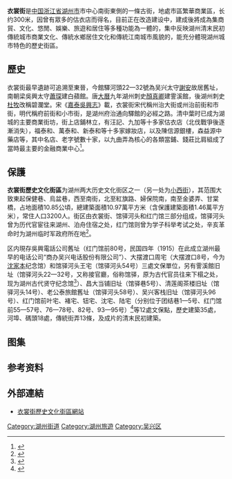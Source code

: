 {{Infobox Guangzhou Road
|中文道路名称= 衣裳街
|道路名称拼音= YiShang Jie
|图片= File:Yi Shang Road.jpg
|图片说明= 
|道路属性= 歷史文化保護街區
|道路总长度= 
|所在地区= [[浙江省|浙江省]][[湖州市|湖州市]]
|起点= 南街
|终点= 红旗路 
|命名缘由= 因曾有眾多的估衣店而得名
|道路旧名=  
|路段主要建筑= 吳興電話公司舊址、大摆渡口周宅、馆驿河头王宅、霅溪館
}}

'''衣裳街'''是[[中国|中国]][[浙江省|浙江省]][[湖州市|湖州市]]市中心南街東側的一條古街，地處市區繁華商業區，长约300米，因曾有眾多的估衣店而得名，目前正在改造建设中，建成後將成為集商貿、文化、悠閒、娛樂、旅遊和居住等多種功能為一體的，集中反映湖州清末民初傳統城市商業文化、傳統水鄉居住文化和傳統江南城市風貌的，能充分體現湖州城市特色的歷史街區。

== 歷史 ==
衣裳街最早遺跡可追溯至東晉，今館驛河頭22—32號為吴兴太守[[謝安|謝安]]故居舊址，南朝梁吳興太守[[蕭琛|蕭琛]]建白蘋館。唐[[大曆|大曆]]九年湖州刺史[[顏真卿|顏真卿]]建霅溪館，後湖州刺史[[杜牧|杜牧]]改稱碧瀾堂。宋《[[嘉泰吳興志|嘉泰吳興志]]》載，衣裳街宋代稱州治大街或州治前街和市街，明代稱府前街和小市街，是湖州府治通向驛館的必經之路。清中葉时已成为湖城的主要商業街坊，街上店鋪林立，有汪記、九加等十多家估衣店（北伐戰爭後逐漸消失），福泰和、萬泰和、新泰和等十多家嫁妝店，以及陳信源銀樓，森益源中藥店等，其中名店、老字號數十家，以九曲弄為核心的各類當鋪、錢莊比肩組成了當時最主要的金融商業中心<ref>{{cite web|url=http://wxnews.zjol.com.cn/ch104/system/2014/11/12/018678676.shtml|title=《衣裳街的前世今生》|accessdate=2014-11-13|work=|publisher=吴兴在线|archive-url=https://web.archive.org/web/20141113164644/http://wxnews.zjol.com.cn/ch104/system/2014/11/12/018678676.shtml|archive-date=2014-11-13|dead-url=yes}}</ref>。 

== 保護 ==
'''衣裳街歷史文化街區'''为湖州两大历史文化街区之一（另一处为[[小西街|小西街]]），其范围大致東起保健巷、烏盆巷，西至南街，北至紅旗路、婦保院南，南至金婆弄、甘棠橋，占地面積10.85公頃，總建築面積10.97萬平方米（含保護建築面積1.46萬平方米），常住人口3200人。街区由衣裳街、馆驿河头和红门馆三部分组成，馆驿河头曾为历代官宦往来湖州、泊舟住宿之处，红门馆则曾为学子科举考试之处，辛亥革命时为湖州临时军政府所在地<ref>{{cite web|url=http://www.chinanews.com/cul/2011/11-29/3494930.shtml|title=《访湖州老遗址：项王城看楚汉 赵孟頫故居看宋元》|accessdate=2014-11-13|work=|publisher=新民晚报|archive-date=2019-06-06|archive-url=https://web.archive.org/web/20190606115338/http://www.chinanews.com/cul/2011/11-29/3494930.shtml|dead-url=no}}</ref>。

区内現存吳興電話公司舊址（红门馆前80号，民国四年（1915）在此成立湖州最早的电话公司“商办吴兴电话股份有限公司”）、大摆渡口周宅（大摆渡口8号，今为[[沈家本|沈家本]]纪念馆）和馆驿河头王宅（馆驿河头54号）三處文保單位，另有霅溪館旧址（馆驿河头22—32号，又称接官廳，俗称馆驿，原为古代官员往来下榻之处，现为湖州古代贤守纪念馆<ref>{{cite web|url=http://ehzrb.hz66.com/hzrb/html/2014-06/07/content_164943.htm|title=《一本书一座馆讲述湖州故事》|accessdate=2014-11-13|work=|publisher=湖州日报|archive-url=https://web.archive.org/web/20141113170828/http://ehzrb.hz66.com/hzrb/html/2014-06/07/content_164943.htm|archive-date=2014-11-13|dead-url=yes}}</ref>）、昌大当铺旧址（馆驿巷5号）、清莲阁茶楼旧址（馆驿河头14号）、老公泰旅館舊址（馆驿河头58号）、吴兴客栈旧址（馆驿河头96号）、红门馆前叶宅、褚宅、钮宅、沈宅、陆宅（分别位于团结巷1—5号、红门馆前55—57号、76—78号、82号、93—95号）<ref>{{cite web|url=http://www.huzhoumuseum.com/html/show.asp?id=254|title=《湖州市第一批市级文物保护点名单》|accessdate=2014-11-13|work=|publisher=湖州市博物馆|deadurl=yes|archiveurl=https://web.archive.org/web/20150924031944/http://www.huzhoumuseum.com/html/show.asp?id=254|archivedate=2015-09-24|df=}}</ref>等12處文保點，歷史建築35處，河埠、碼頭18處，傳統街弄13條，及成片的清末民初建築。

==图集==
{{gallery
|File:Yishang Street 01 2014-04.jpg|在[[仪凤桥|仪凤桥]]处向东看
|File:Yishang Street 02 2014-04.jpg|馆驿河头及霅溪馆旧址
|File:Former Wuxing Telephone Company in Huzhou 01 2014-04.JPG|红门馆前及吴兴电话公司旧址
|File:Former Wuxing Telephone Company in Huzhou 02 2014-04.JPG|吴兴电话公司旧址
|File:Former Wuxing Telephone Company in Huzhou 04 2014-04.JPG|吴兴电话公司旧址
|File:Memorial Hall of Shen Jiaben 02 2014-04.jpg|大摆渡口周宅东路
|File:Memorial Hall of Shen Jiaben 03 2014-04.jpg|大摆渡口周宅西路
|File:Memorial Hall of Shen Jiaben 06 2014-04.jpg|大摆渡口周宅院内门楼
|File:Huzhou Christ Church 01 2014-04.jpg|湖州基督教堂（衣裳街56号）
}}
== 参考资料 ==
{{reflist|2}}
== 外部連結 ==
*[http://www.yishangjie.com/ 衣裳街歷史文化街區網站] {{Wayback|url=http://www.yishangjie.com/ |date=20190805224917 }}
{{DEFAULTSORT:Y衣}}
{{commons category|Yishang Street}}
{{浙江省历史文化名城及历史文化街区}}
[[Category:湖州街道|Category:湖州街道]]
[[Category:湖州旅遊|Category:湖州旅遊]]
[[Category:吴兴区|Category:吴兴区]]